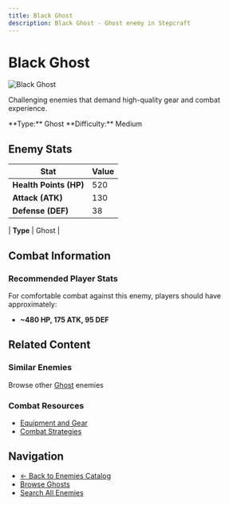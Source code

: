 ```yaml
---
title: Black Ghost
description: Black Ghost - Ghost enemy in Stepcraft
---
```


# Black Ghost

<div className="flex items-start gap-6 mb-8">
  <div className="flex-shrink-0">
    <img src="/assets/enemies/black_ghost/ghost.png" alt="Black Ghost" className="w-24 h-24 border rounded-lg" />
  </div>
  <div className="flex-1">
    <div className="space-y-2">
      <p className="text-lg text-muted-foreground">Challenging enemies that demand high-quality gear and combat experience.</p>
      <div className="flex flex-wrap gap-4 text-sm">
        <span className="px-2 py-1 bg-blue-100 dark:bg-blue-900 rounded-md">
          **Type:** Ghost
        </span><span className="px-2 py-1 bg-red-100 dark:bg-red-900 rounded-md">
          **Difficulty:** Medium
        </span>
      </div>
    </div>
  </div>
</div>

## Enemy Stats

| Stat | Value |
|------|-------|
| **Health Points (HP)** | 520 |
| **Attack (ATK)** | 130 |
| **Defense (DEF)** | 38 |

| **Type** | Ghost |

## Combat Information

### Recommended Player Stats
For comfortable combat against this enemy, players should have approximately:
- **~480 HP, 175 ATK, 95 DEF**

## Related Content

### Similar Enemies
Browse other [Ghost](/docs/enemies#ghosts) enemies 

### Combat Resources
- [Equipment and Gear](/docs/items)
- [Combat Strategies](/docs/getting-started)

## Navigation

- [← Back to Enemies Catalog](/docs/enemies)
- [Browse Ghosts](/docs/enemies#ghosts)
- [Search All Enemies](/search)
